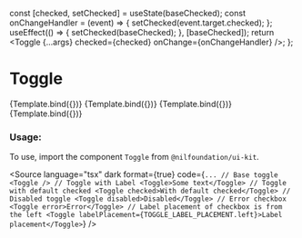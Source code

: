 
<Meta title="Form/Toggle" component={Toggle} />

  const [checked, setChecked] = useState(baseChecked);
  const onChangeHandler = (event) => {
    setChecked(event.target.checked);
  };
  useEffect(() => {
    setChecked(baseChecked);
  }, [baseChecked]);
  return <Toggle {...args} checked={checked} onChange={onChangeHandler} />;
};

# Toggle

<Canvas isColumn>
  <Story name="Toggle checked" args={{ children: "Label", checked: true, }}>
    {Template.bind({})}
  </Story>
  <Story
    name="Toggle checked with label placement"
    args={{ children: "Label", checked: true, labelPlacement: LABEL_PLACEMENT.left }}
  >
    {Template.bind({})}
  </Story>
  <Story name="Toggle unchecked" args={{ children: "Label", checked: false, }}>
    {Template.bind({})}
  </Story>
  <Story name="Toggle disabled" args={{ children: "Label", disabled: true }}>
    {Template.bind({})}
  </Story>
</Canvas>

<ArgsTable of={Toggle} />

### Usage:

To use, import the component `Toggle` from `@nilfoundation/ui-kit`.

<Source
  language="tsx"
  dark
  format={true}
  code={`
        ...
        // Base toggle
        <Toggle />
        // Toggle with Label
        <Toggle>Some text</Toggle>
        // Toggle with default checked
        <Toggle checked>With default checked</Toggle>
        // Disabled toggle
        <Toggle disabled>Disabled</Toggle>
        // Error checkbox
        <Toggle error>Error</Toggle>
        // Label placement of checkbox is from the left
        <Toggle labelPlacement={TOGGLE_LABEL_PLACEMENT.left}>Label placement</Toggle>
    `}
/>
